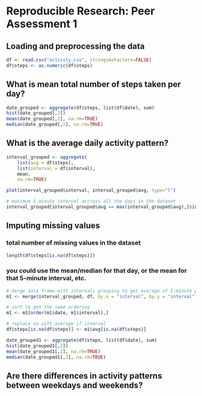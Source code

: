 # Reproducible Research: Peer Assessment 1


## Loading and preprocessing the data
```r
df <- read.csv("activity.csv", stringsAsFactors=FALSE)
df$steps <- as.numeric(df$steps)
```


## What is mean total number of steps taken per day?
```r
date_grouped <- aggregate(df$steps, list(df$date), sum)
hist(date_grouped[,2])
mean(date_grouped[,2], na.rm=TRUE)
median(date_grouped[,2], na.rm=TRUE)
```


## What is the average daily activity pattern?
```r
interval_grouped <- aggregate(
    list(avg = df$steps),
    list(interval = df$interval),
    mean,
    na.rm=TRUE)

plot(interval_grouped$interval, interval_grouped$avg, type="l")

# maximum 5 minute interval accross all the days in the dataset
interval_grouped[interval_grouped$avg == max(interval_grouped$avg),]$interval
```


## Imputing missing values
### total number of missing values in the dataset
```r
length(df$steps[is.na(df$steps)])
```

### you could use the mean/median for that day, or the mean for that 5-minute interval, etc.
```r
# merge data framw with intervals grouping to get average of 5-minute period
m1 <- merge(interval_grouped, df, by.x = "interval", by.y = "interval")

# sort to get the same ordering
m1 <- m1[order(m1$date, m1$interval),]

# replace na with average if interval
df$steps[is.na(df$steps)] <- m1$avg[is.na(df$steps)]

date_grouped1 <- aggregate(df$steps, list(df$date), sum)
hist(date_grouped1[,2])
mean(date_grouped1[,2], na.rm=TRUE)
median(date_grouped1[,2], na.rm=TRUE)
```

## Are there differences in activity patterns between weekdays and weekends?
